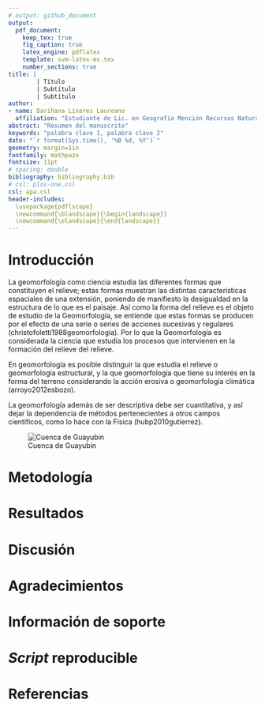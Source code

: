 ```yaml
---
# output: github_document
output: 
  pdf_document:
    keep_tex: true
    fig_caption: true
    latex_engine: pdflatex
    template: svm-latex-ms.tex
    number_sections: true
title: | 
        | Título
        | Subtítulo
        | Subtítulo
author:
- name: Darihana Linares Laureano
  affiliation: "Estudiante de Lic. en Geografía Mención Recursos Naturales y Ecoturismo, Universidad Autónoma de Santo Domingo (UASD)"
abstract: "Resumen del manuscrito"
keywords: "palabra clave 1, palabra clave 2"
date: "`r format(Sys.time(), '%B %d, %Y')`"
geometry: margin=1in
fontfamily: mathpazo
fontsize: 11pt
# spacing: double
bibliography: bibliography.bib
# csl: plos-one.csl
csl: apa.csl
header-includes:
  \usepackage{pdflscape}
  \newcommand{\blandscape}{\begin{landscape}}
  \newcommand{\elandscape}{\end{landscape}}
---
```


# Introducción

La geomorfología como ciencia estudia las diferentes formas que constituyen el relieve; estas formas muestran las distintas características espaciales de una extensión, poniendo de manifiesto la desigualdad en la estructura de lo que es el paisaje.
Así como la forma del relieve es el objeto de estudio de la Geomorfología, se entiende que estas formas se producen por el efecto de una serie o series de acciones sucesivas y regulares (christofoletti1988geomorfologia). 
Por lo que la Geomorfología es considerada la ciencia que estudia los procesos que intervienen en la formación del relieve del relieve.

En geomorfología es posible distinguir la que estudia el relieve o geomorfología estructural, y la que geomorfología que tiene su interés en la forma del terreno considerando la acción erosiva o geomorfología climática (arroyo2012esbozo). 

La geomorfología además de ser descriptiva debe ser cuantitativa, y así dejar la dependencia de métodos pertenecientes a otros campos científicos, como lo hace con la Física (hubp2010gutierrez).




![Cuenca de Guayubin](cuenca_de_Guayubin_1sFig.png)





# Metodología

\ldots

# Resultados

\ldots

# Discusión

# Agradecimientos

# Información de soporte

\ldots

# *Script* reproducible

\ldots

# Referencias
